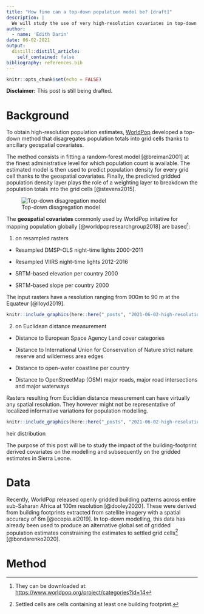 ```yaml
---
title: "How fine can a top-down population model be? [draft]"
description: |
  We will study the use of very high-resolution covariates in top-down population model and its impact on population gridded estimates. We will examine building-footprint derived covariates in Sierra Leone population model. Disclaimer: This post is still being drafted.
author:
  - name: 'Edith Darin'
date: 06-02-2021
output:
  distill::distill_article:
    self_contained: false
bibliography: references.bib
---
```


```r
knitr::opts_chunk$set(echo = FALSE)
```

**Disclaimer:** This post is still being drafted.

# Background

To obtain high-resolution population estimates, [WorldPop](https://www.worldpop.org/) developed a top-down method that disagregates population totals into grid cells thanks to ancillary geospatial covariates.

The method consists in fitting a random-forest model [@breiman2001] at the finest administrative level for which population count is available. The estimated model is then used to predict population density for every grid cell thanks to the geospatial covariates. Finally, the predicted gridded population density layer plays the role of a weighting layer to breakdown the population totals into the grid cells [@stevens2015].

![Top-down disagregation model](https://lh4.googleusercontent.com/SLuYBPcAm59OnMwi7grsM2VzXkMx2JGH0616ZjP7JQD5waX1OMIfNTb3QX0KONaQjFBO9ZQPG7k_KU4yA3xoUxL0t4MTNK63z3f351ijJQ1PLtNhOfUywWhWj1JcPwD43EWwjMhfDnY)

The **geospatial covariates** commonly used by WorldPop initative for mapping population globally [@worldpopresearchgroup2018] are based[^1]:

[^1]: They can be downloaded at: <https://www.worldpop.org/project/categories?id=14>

1)  on resampled rasters

-   Resampled DMSP-OLS night-time lights 2000-2011

-   Resampled VIIRS night-time lights 2012-2016

-   SRTM-based elevation per country 2000

-   SRTM-based slope per country 2000

The input rasters have a resolution ranging from 900m to 90 m at the Equateur [@lloyd2019].

```r
knitr::include_graphics(here::here("_posts", "2021-06-02-high-resolution-covariates-and-top-down-population-disagregation",  "dat", "sle_slope.PNG"))
```

2)  on Euclidean distance measurement

-   Distance to European Space Agency Land cover categories

-   Distance to International Union for Conservation of Nature strict nature reserve and wilderness area edges

-   Distance to open-water coastline per country

-   Distance to OpenStreetMap (OSM) major roads, major road intersections and major waterways

Rasters resulting from Euclidian distance measurement can have virtually any spatial resolution. They however might not be representative of localized informative variations for population modelling.

```r
knitr::include_graphics(here::here("_posts", "2021-06-02-high-resolution-covariates-and-top-down-population-disagregation",  "dat", "sle_water_dist.PNG"))
```

heir distribution

The purpose of this post will be to study the impact of the building-footprint derived covariates on the modelling and subsequently on the gridded estimates in Sierra Leone.

# Data

Recently, WorldPop released openly gridded building patterns across entire sub-Saharan Africa at 100m resolution [@dooley2020]. These were derived from building footprints extracted from satellite imagery with a spatial accuracy of 6m [@ecopia.ai2019]. In top-down modelling, this data has already been used to produce an alternative global set of gridded population estimates constraining the estimates to settled grid cells[^2] [@bondarenko2020].

[^2]: Settled cells are cells containing at least one building footprint.

# Method

